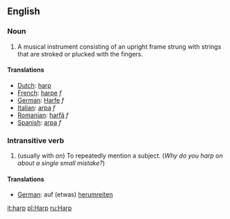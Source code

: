 ==English==

===Noun===
#A musical instrument consisting of an upright frame strung with strings that are stroked or plucked with the fingers.

====Translations====
*[[Dutch]]: [[harp]]
*[[French]]: [[harpe]] ''f''
*[[German]]: [[Harfe]] ''f''
*[[Italian]]: [[arpa]] ''f''
*[[Romanian]]: [[harfă]] ''f''
*[[Spanish]]: [[arpa]] ''f''

===Intransitive verb===
#(usually with ''on'') To repeatedly mention a subject. (''Why do you harp on about a single small mistake?'')

====Translations====
*[[German]]: auf (etwas) [[herumreiten]]

[[it:harp]]
[[pl:Harp]]
[[ru:Harp]]